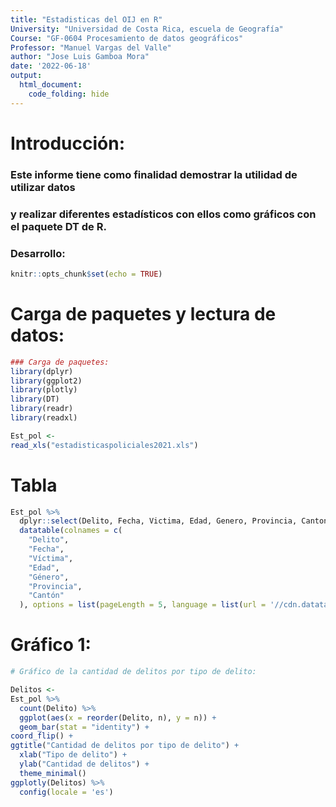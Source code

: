 ---
title: "Estadisticas del OIJ en R"
University: "Universidad de Costa Rica, escuela de Geografía"
Course: "GF-0604 Procesamiento de datos geográficos"
Professor: "Manuel Vargas del Valle"
author: "Jose Luis Gamboa Mora"
date: '2022-06-18'
output: 
  html_document:
    code_folding: hide
---
# Introducción:
### Este informe tiene como finalidad demostrar la utilidad de utilizar datos
### y realizar diferentes estadísticos con ellos como **gráficos** con el   paquete DT de R.

### Desarrollo:
```{r setup, include=FALSE}
knitr::opts_chunk$set(echo = TRUE)
```

# Carga de paquetes y lectura de datos:

```{r carga de paquetes, message=FALSE}
### Carga de paquetes:
library(dplyr)
library(ggplot2)
library(plotly)
library(DT)
library(readr)
library(readxl)
```

```{r lectura-datos, message=FALSE}
Est_pol <-
read_xls("estadisticaspoliciales2021.xls") 
```

# Tabla

```{r tabla, message=FALSE}
Est_pol %>%
  dplyr::select(Delito, Fecha, Victima, Edad, Genero, Provincia, Canton) %>%
  datatable(colnames = c(
    "Delito",
    "Fecha",
    "Víctima",
    "Edad",
    "Género",
    "Provincia",
    "Cantón"
  ), options = list(pageLength = 5, language = list(url = '//cdn.datatables.net/plug-ins/1.10.11/i18n/Spanish.json')))
```

# Gráfico 1:

```{r gráfico-1}
# Gráfico de la cantidad de delitos por tipo de delito:

Delitos <-
Est_pol %>%
  count(Delito) %>%
  ggplot(aes(x = reorder(Delito, n), y = n)) + 
  geom_bar(stat = "identity") +
coord_flip() +
ggtitle("Cantidad de delitos por tipo de delito") + 
  xlab("Tipo de delito") + 
  ylab("Cantidad de delitos") + 
  theme_minimal()
ggplotly(Delitos) %>% 
  config(locale = 'es')
```

